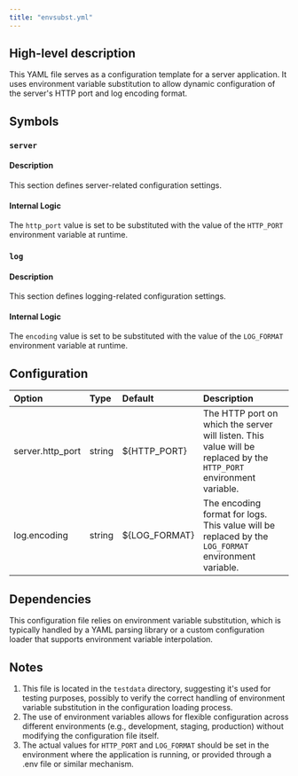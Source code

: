 ```yaml
---
title: "envsubst.yml"
---
```


## High-level description
This YAML file serves as a configuration template for a server application. It uses environment variable substitution to allow dynamic configuration of the server's HTTP port and log encoding format.

## Symbols

### `server`
#### Description
This section defines server-related configuration settings.

#### Internal Logic
The `http_port` value is set to be substituted with the value of the `HTTP_PORT` environment variable at runtime.

### `log`
#### Description
This section defines logging-related configuration settings.

#### Internal Logic
The `encoding` value is set to be substituted with the value of the `LOG_FORMAT` environment variable at runtime.

## Configuration
| Option | Type | Default | Description |
|:-------|:-----|:--------|:------------|
| server.http_port | string | ${HTTP_PORT} | The HTTP port on which the server will listen. This value will be replaced by the `HTTP_PORT` environment variable. |
| log.encoding | string | ${LOG_FORMAT} | The encoding format for logs. This value will be replaced by the `LOG_FORMAT` environment variable. |

## Dependencies
This configuration file relies on environment variable substitution, which is typically handled by a YAML parsing library or a custom configuration loader that supports environment variable interpolation.

## Notes
1. This file is located in the `testdata` directory, suggesting it's used for testing purposes, possibly to verify the correct handling of environment variable substitution in the configuration loading process.
2. The use of environment variables allows for flexible configuration across different environments (e.g., development, staging, production) without modifying the configuration file itself.
3. The actual values for `HTTP_PORT` and `LOG_FORMAT` should be set in the environment where the application is running, or provided through a .env file or similar mechanism.